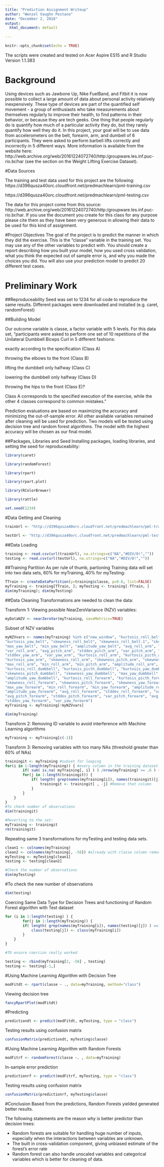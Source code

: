 ---
title: "Prediction Assignment Writeup"
author: "Wenzel Vaughn Pestano"
date: "December 2, 2018"
output:
  html_document: default
  
---

```{r setup, include=FALSE}
knitr::opts_chunk$set(echo = TRUE)
```

The scripts were created and tested on Acer Aspire ES15 and R Studio Version 1.1.383

# Background 

Using devices such as Jawbone Up, Nike FuelBand, and Fitbit it is now possible to collect a large amount of data about personal activity relatively inexpensively. These type of devices are part of the quantified self movement - a group of enthusiasts who take measurements about themselves regularly to improve their health, to find patterns in their behavior, or because they are tech geeks. One thing that people regularly do is quantify how much of a particular activity they do, but they rarely quantify how well they do it. In this project, your goal will be to use data from accelerometers on the belt, forearm, arm, and dumbell of 6 participants. They were asked to perform barbell lifts correctly and incorrectly in 5 different ways. More information is available from the website here: http://web.archive.org/web/20161224072740/http:/groupware.les.inf.puc-rio.br/har (see the section on the Weight Lifting Exercise Dataset).


#Data Sources

The training and test data used for this project are the following:
https://d396qusza40orc.cloudfront.net/predmachlearn/pml-training.csv

https://d396qusza40orc.cloudfront.net/predmachlearn/pml-testing.csv

The data for this project come from this source: http://web.archive.org/web/20161224072740/http:/groupware.les.inf.puc-rio.br/har. If you use the document you create for this class for any purpose please cite them as they have been very generous in allowing their data to be used for this kind of assignment.

#Project Objectives
The goal of the project is to predict the manner in which they did the exercise. 
This is the "classe" variable in the training set. You may use any of the other variables to predict with. You should create a report describing how you built your model, how you used cross validation, what you think the expected out of sample error is, and why you made the choices you did. You will also use your prediction model to predict 20 different test cases.


# Preliminary Work
##Reproduceability
Seed was set to 1234 for all code to reproduce the same results.
Different packages were downloaded and installed (e.g. caret, randomForest)

##Building Model

Our outcome variable is classe, a factor variable with 5 levels. For this data set, "participants were asked to perform one set of 10 repetitions of the Unilateral Dumbbell Biceps Curl in 5 different fashions:

exactly according to the specification (Class A)

throwing the elbows to the front (Class B)

lifting the dumbbell only halfway (Class C)

lowering the dumbbell only halfway (Class D)

throwing the hips to the front (Class E)?

Class A corresponds to the specified execution of the exercise, while the other 4 classes correspond to common mistakes." 

Prediction evaluations are based on maximizing the accuracy and minimizing the out-of-sample error. 
All other available variables remained after cleaning will be used for prediction.
Two models will be tested using decision tree and random forest algorithms.
The model with the highest accuracy will be chosen as our final model.

##Packages, Libraries and Seed
Installing packages, loading libraries, and setting the seed for reproduceability:
```{r}
library(caret)
```
```{r}
library(randomForest)
```
```{r}
library(rpart) 
```
```{r}
library(rpart.plot)
```
```{r}
library(RColorBrewer)
```
```{r}
library(rattle)
```
```{r}
set.seed(1234)
```
#Data Getting and Cleaning

```{r}
trainUrl <- "http://d396qusza40orc.cloudfront.net/predmachlearn/pml-training.csv"
```
```{r}
testUrl <- "http://d396qusza40orc.cloudfront.net/predmachlearn/pml-testing.csv"
```

##Data Loading

```{r}
training <- read.csv(url(trainUrl), na.strings=c("NA","#DIV/0!",""))
testing <- read.csv(url(testUrl), na.strings=c("NA","#DIV/0!",""))
```

##Training Partition
As per rule of thumb, partioning Training data will set into two data sets, 60% for myTraining, 40% for myTesting:
```{r}
TTrain <- createDataPartition(y=training$classe, p=0.6, list=FALSE)
myTraining <- training[TTrain, ]; myTesting <- training[-TTrain, ]
dim(myTraining); dim(myTesting)
```

##Data Cleaning
Transformations are needed to clean the data:

Transform 1: Viewing possible NearZeroVariance (NZV) variables:
```{r}
myDataNZV <- nearZeroVar(myTraining, saveMetrics=TRUE)
```
Subset of NZV variables
```{r}
myNZVvars <- names(myTraining) %in% c("new_window", "kurtosis_roll_belt", "kurtosis_picth_belt",
"kurtosis_yaw_belt", "skewness_roll_belt", "skewness_roll_belt.1", "skewness_yaw_belt",
"max_yaw_belt", "min_yaw_belt", "amplitude_yaw_belt", "avg_roll_arm", "stddev_roll_arm",
"var_roll_arm", "avg_pitch_arm", "stddev_pitch_arm", "var_pitch_arm", "avg_yaw_arm",
"stddev_yaw_arm", "var_yaw_arm", "kurtosis_roll_arm", "kurtosis_picth_arm",
"kurtosis_yaw_arm", "skewness_roll_arm", "skewness_pitch_arm", "skewness_yaw_arm",
"max_roll_arm", "min_roll_arm", "min_pitch_arm", "amplitude_roll_arm", "amplitude_pitch_arm",
"kurtosis_roll_dumbbell", "kurtosis_picth_dumbbell", "kurtosis_yaw_dumbbell", "skewness_roll_dumbbell",
"skewness_pitch_dumbbell", "skewness_yaw_dumbbell", "max_yaw_dumbbell", "min_yaw_dumbbell",
"amplitude_yaw_dumbbell", "kurtosis_roll_forearm", "kurtosis_picth_forearm", "kurtosis_yaw_forearm",
"skewness_roll_forearm", "skewness_pitch_forearm", "skewness_yaw_forearm", "max_roll_forearm",
"max_yaw_forearm", "min_roll_forearm", "min_yaw_forearm", "amplitude_roll_forearm",
"amplitude_yaw_forearm", "avg_roll_forearm", "stddev_roll_forearm", "var_roll_forearm",
"avg_pitch_forearm", "stddev_pitch_forearm", "var_pitch_forearm", "avg_yaw_forearm",
"stddev_yaw_forearm", "var_yaw_forearm")
myTraining <- myTraining[!myNZVvars]

dim(myTraining)
```
Transform 2: Removing ID variable to avoid interference with Machine Learning algorithms
```{r}
myTraining <- myTraining[c(-1)]
```
Transform 3: Removing variables with too many NAs (threshold greater than 60% of NAs)
```{r}
trainingit <- myTraining #subset for looping
for(i in 1:length(myTraining)) { #every column in the training dataset
        if( sum( is.na( myTraining[, i] ) ) /nrow(myTraining) >= .6 ) { #if NAs > 60% of total observations
        for(j in 1:length(trainingit)) {
            if( length( grep(names(myTraining[i]), names(trainingit)[j]) ) ==1)  { #if same columns
                trainingit <- trainingit[ , -j] #Remove that column
            }   
        } 
    }
}
#To check number of observations
dim(trainingit)
```

```{r}
#Reverting to the set:
myTraining <- trainingit
rm(trainingit)
```

Repeating same 3 transformations for myTesting and testing data sets.
```{r}
clean1 <- colnames(myTraining)
clean2 <- colnames(myTraining[, -58]) #already with classe column removed
myTesting <- myTesting[clean1]
testing <- testing[clean2]

#Check the number of observations
dim(myTesting)
```

#To check the new number of observations
```{r}
dim(testing)
```
Coercing Same Data Type for Decision Trees and functioning of Random Forest algorithm with Test dataset

```{r}
for (i in 1:length(testing) ) {
        for(j in 1:length(myTraining)) {
        if( length( grep(names(myTraining[i]), names(testing)[j]) ) ==1)  {
            class(testing[j]) <- class(myTraining[i])
        }      
    }      
}

#TO ensure coercion really worked

testing <- rbind(myTraining[2, -58] , testing)
testing <- testing[-1,]
```

#Using Machine Learning Algorithm with Decision Tree
```{r}
modFitdt <- rpart(classe ~ ., data=myTraining, method="class")
```
Viewing decision tree
```{r}
fancyRpartPlot(modFitdt)
```

#Predicting
```{r}
predictiondt <- predict(modFitdt, myTesting, type = "class")
```

Testing results using confusion matrix 
```{r}
confusionMatrix(predictiondt, myTesting$classe)
```
#Using Machine Learning Algorithm with Random Forests
```{r}
modFitrf <- randomForest(classe ~. , data=myTraining)
```
In-sample error prediction
```{r}
predictionrf <- predict(modFitrf, myTesting, type = "class")
```
Testing results using confusion matrix 
```{r}
confusionMatrix(predictionrf, myTesting$classe)
```

#Conclusion 
Based from the predictions, Random Forests yielded generated better results.

The following statements are the reason why is better predictor than decision trees:

* Random forests are suitable for handling huge number of inputs, especially when the interactions between variables are unknown.
* The built in cross-validation component, giving unbiased estimate of the forest's error rate
* Random forest can also handle unscaled variables and categorical variables which is better for cleaning of data.